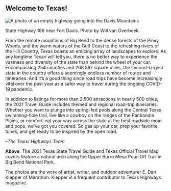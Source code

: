 
## Welcome to Texas!

<Row>
<Column colMd={5} colLg={8}>

![A photo of an empty highway going into the Davis Mountains](../images/state-highway-166-wvo.jpg)
<Caption>State Highway 166 near Fort Davis. Photo by Will van Overbeek.</Caption>

<PageDescription>

From the remote mountains of Big Bend to the dense forests of the Piney Woods, and the warm waters of the Gulf Coast to the refreshing rivers of the Hill Country, Texas boasts an enticing array of landscapes to explore. As any longtime Texan will tell you, there is no better way to experience the vastness and diversity of the state than behind the wheel of your car. Encompassing 254 counties and 268,597 square miles, the second-largest state in the country offers a seemingly endless number of routes and itineraries. And it’s a good thing since road trips have become increasingly vital over the past year as a safer way to travel during the ongoing COVID-19 pandemic. 

In addition to listings for more than 2,500 attractions in nearly 500 cities, the 2021 Travel Guide includes themed and regional road-trip itineraries. Whether you want to plunge into spring-fed pools along the Central Texas swimming-hole trail, live like a cowboy on the ranges of the Panhandle Plains, or comfort-eat your way across the state at the best roadside mom and pops, we’ve got you covered. So gas up your car, prep your favorite tunes, and get ready to be inspired by the open road.     

_–The Texas Highways Team_

</PageDescription>

</Column>

<Column colMd={2} colLg={3} offsetMd={1} offsetLg={1}>
<Aside>

**Above**: The 2021 Texas State Travel Guide and Texas Official Travel Map covers feature a natural arch along the Upper Burro Mesa Pour-Off Trail in Big Bend National Park. 

The photos are the work of artist, writer, and outdoor adventurer E. Dan Klepper of Marathon. Klepper is a frequent contributor to Texas Highways magazine.

</Aside>
</Column>
</Row>

<Row>

<Column colSm={12} colMd={4} colLg={6}>
<Ad file="static-marble-falls-lake-lbj.jpg"/>
</Column>

<Column colSm={12} colMd={4} colLg={6}>
<Ad file="static-visit-corpus-christi.jpg"/>
</Column>

</Row>

<Row>

<Column colSm={12} colMd={4} colLg={6}>
<Ad file="static-austin-parks-and-recreation.jpg"/>
</Column>

<Column colSm={3} colMd={3} colLg={5}>
<Ad file="static-texas-highways-mercantile-1-6.jpg"/>
<Ad file="static-visit-kilgore.jpg"/>
</Column>

</Row>